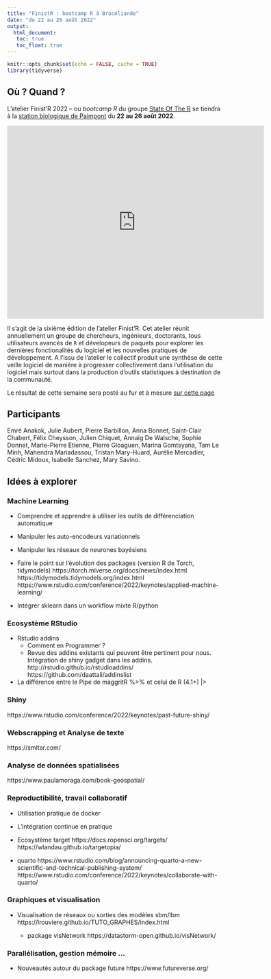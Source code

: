 ```yaml
---
title: "FinistR : bootcamp R à Brocéliande"
date: "du 22 au 26 août 2022"
output: 
  html_document:
   toc: true
   toc_float: true
---
```


```r
knitr::opts_chunk$set(echo = FALSE, cache = TRUE)
library(tidyverse)
```

## Où ? Quand ?

L'atelier Finist'R 2022 -- ou *bootcamp R* du groupe  [State Of The R](https://stateofther.github.io/)  se tiendra à la [station biologique de Paimpont](https://paimpont.univ-rennes1.fr/) du **22 au 26 août 2022**.


<iframe src="https://www.google.com/maps/embed?pb=!1m18!1m12!1m3!1d85436.48346682862!2d-2.3083283318138617!3d47.996510840576136!2m3!1f0!2f0!3f0!3m2!1i1024!2i768!4f13.1!3m3!1m2!1s0x480fb26a315ea6b5%3A0x1f048894aa81345b!2sBiology%20Station%20-%20University%20of%20Rennes%201!5e0!3m2!1sen!2sfr!4v1657203162856!5m2!1sen!2sfr" width="600" height="450" style="border:0;" allowfullscreen="" loading="lazy" referrerpolicy="no-referrer-when-downgrade"></iframe>


Il s'agit de la sixième édition de l'atelier Finist'R. Cet atelier réunit annuellement un groupe de chercheurs, ingénieurs, doctorants, tous utilisateurs avancés de `R` et dévelopeurs de paquets pour explorer les dernières fonctionalités du logiciel et les nouvelles pratiques de développement. A l'issu de l'atelier le collectif produit une synthèse de cette veille logiciel de manière à progresser collectivement dans l'utilisation du logiciel mais surtout dans la production d'outils statistiques à destination de la communauté.

Le résultat de cette semaine sera posté au fur et à mesure  [sur cette page](https://stateofther.github.io/finistR2022/index.html)

## Participants
Emré Anakok, Julie Aubert,  Pierre Barbillon, Anna Bonnet, Saint-Clair Chabert, Félix Cheysson, Julien Chiquet, Annaïg De Walsche,  Sophie Donnet, Marie-Pierre Etienne, Pierre Gloaguen, Marina Gomtsyana,  Tam Le Minh, Mahendra Mariadassou, Tristan Mary-Huard, Aurélie Mercadier, Cédric Midoux, Isabelle Sanchez, Mary Savino.


## Idées à explorer

### Machine Learning

- Comprendre et apprendre à utiliser les outils de différenciation automatique
- Manipuler les auto-encodeurs variationnels
- Manipuler les réseaux de neurones bayésiens
- Faire le point sur l'évolution des packages (version R de Torch, tidymodels)
https://torch.mlverse.org/docs/news/index.html
https://tidymodels.tidymodels.org/index.html
https://www.rstudio.com/conference/2022/keynotes/applied-machine-learning/

- Intégrer sklearn dans un workflow mixte R/python

### Ecosystème RStudio

- Rstudio addins
  - Comment en Programmer ?
  - Revue des addins existants qui peuvent être pertinent pour nous. 
Intégration de shiny gadget dans les addins.
http://rstudio.github.io/rstudioaddins/
https://github.com/daattali/addinslist

- La différence entre le Pipe de maggritR %>% et celui de R (4.1+) |>

### Shiny

https://www.rstudio.com/conference/2022/keynotes/past-future-shiny/

### Webscrapping et Analyse de texte

https://smltar.com/


### Analyse de données spatialisées

https://www.paulamoraga.com/book-geospatial/


### Reproductibilité, travail collaboratif

- Utilisation pratique de docker
- L'intégration continue en pratique
- Ecosystème target
https://docs.ropensci.org/targets/
https://wlandau.github.io/targetopia/

- quarto
https://www.rstudio.com/blog/announcing-quarto-a-new-scientific-and-technical-publishing-system/
https://www.rstudio.com/conference/2022/keynotes/collaborate-with-quarto/

### Graphiques et visualisation

- Visualisation de réseaux ou sorties des modèles sbm/lbm
https://lrouviere.github.io/TUTO_GRAPHES/index.html 
 
  - package visNetwork https://datastorm-open.github.io/visNetwork/

### Parallélisation, gestion mémoire ...

- Nouveautés autour du package future
https://www.futureverse.org/







